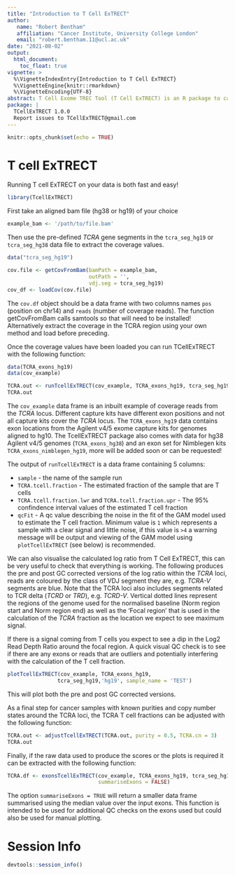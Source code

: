 ```yaml
---
title: "Introduction to T Cell ExTRECT"
author: 
   name: "Robert Bentham"
   affiliation: "Cancer Institute, University College London"
   email: "robert.bentham.11@ucl.ac.uk"
date: "2021-08-02"
output: 
  html_document:
    toc_float: true
vignette: >
  %\VignetteIndexEntry{Introduction to T Cell ExTRECT}
  %\VignetteEngine{knitr::rmarkdown}
  %\VignetteEncoding{UTF-8}
abstract: T Cell Exome TREC Tool (T Cell ExTRECT) is an R package to calculate T cell fractions from WES data from hg19 or hg38 aligned genomes.
package: |
  TCellExTRECT 1.0.0
  Report issues to TCellExTRECT@gmail.com
---
```


```r
knitr::opts_chunk$set(echo = TRUE)
```

# T cell ExTRECT

Running T cell ExTRECT on your data is both fast and easy!

```r
library(TcellExTRECT)
```

First take an aligned bam file (hg38 or hg19) of your choice

```r
example_bam <- '/path/to/file.bam'
```

Then use the pre-defined *TCRA* gene segments in the `tcra_seg_hg19` or `tcra_seg_hg38` data file to extract the coverage values. 

```r
data("tcra_seg_hg19")
```

```r
cov.file <- getCovFromBam(bamPath = example_bam,
                          outPath = '',
                          vdj.seg = tcra_seg_hg19)
cov_df <- loadCov(cov.file)
```

The `cov.df` object should be a data frame with two columns names `pos` (position on chr14) and `reads` (number of coverage reads). The function getCovFromBam calls samtools so that will need to be installed! Alternatively extract the coverage in the TCRA region using your own method and load before preceding.


Once the coverage values have been loaded you can run TCellExTRECT with the following function:

```r
data(TCRA_exons_hg19)
data(cov_example)

TCRA.out <- runTcellExTRECT(cov_example, TCRA_exons_hg19, tcra_seg_hg19, 'hg19', sample_name = 'Test')
TCRA.out
```

The `cov_example` data frame is an inbuilt example of coverage reads from the *TCRA* locus. Different capture kits have different exon positions and not all capture kits cover the *TCRA* locus. The `TCRA_exons_hg19` data contains exon locations from the Agilent v4/5 exome capture kits for genomes aligned to hg10. The TcellExTRECT package also comes with data for hg38 Agilent v4/5 genomes (`TCRA_exons_hg38`) and an exon set for Nimblegen kits `TCRA_exons_nimblegen_hg19`, more will be added soon or can be requested!

The output of `runTcellExTRECT` is a data frame containing 5 columns:

* `sample` - the name of the sample run
* `TCRA.tcell.fraction` - The estimated fraction of the sample that are T cells
* `TCRA.tcell.fraction.lwr` and `TCRA.tcell.fraction.upr` - The 95\% confindence interval values of the estimated T cell fraction
* `qcFit` - A qc value describing the noise in the fit of the GAM model used to estimate the T cell fraction. Minimum value is `1` which represents a sample with a clear signal and little noise, if this value is `>4` a warning message will be output and viewing of the GAM model using `plotTcellExTRECT` (see below) is recommended.

We can also visualise the calculated log ratio from T Cell ExTRECT, this can be very useful to check that everything is working. The following produces the pre and post GC corrected versions of the log ratio within the *TCRA* loci, reads are coloured by the class of VDJ segment they are, e.g. *TCRA-V* segments are blue. Note that the TCRA loci also includes segments related to TCR delta (*TCRD* or *TRD*), e.g. *TCRD-V*. Vertical dotted lines represent the regions of the genome used for the normalised baseline (Norm region start and Norm region end) as well as the 'Focal region' that is used in the calculation of the *TCRA* fraction as the location we expect to see maximum signal.

If there is a signal coming from T cells you expect to see a dip in the Log2 Read Depth Ratio around the focal region. A quick visual QC check is to see if there are any exons or reads that are outliers and potentially interfering with the calculation of the T cell fraction.

```r
plotTcellExTRECT(cov_example, TCRA_exons_hg19,
                tcra_seg_hg19,'hg19', sample_name = 'TEST')
```

This will plot both the pre and post GC corrected versions. 

As a final step for cancer samples with known purities and copy number states around the TCRA loci, the TCRA T cell fractions can be adjusted with the following function:

```r
TCRA.out <- adjustTcellExTRECT(TCRA.out, purity = 0.5, TCRA.cn = 3)
TCRA.out
```

Finally, if the raw data used to produce the scores or the plots is required it can be extracted with the following function:

```r
TCRA.df <- exonsTcellExTRECT(cov_example, TCRA_exons_hg19, tcra_seg_hg19, 'hg19',GC_correct = TRUE,
                             summariseExons = FALSE)

```

The option `summariseExons = TRUE` will return a smaller data frame summarised using the median value over the input exons. This function is intended to be used for additional QC checks on the exons used but could also be used for manual plotting.


# Session Info {-}

```r
devtools::session_info()
```


